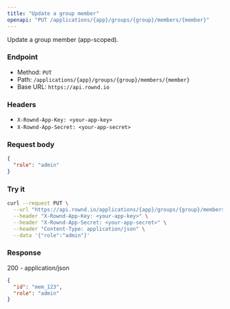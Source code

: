 ```yaml
---
title: "Update a group member"
openapi: "PUT /applications/{app}/groups/{group}/members/{member}"
---
```


Update a group member (app-scoped).

### Endpoint

- Method: `PUT`
- Path: `/applications/{app}/groups/{group}/members/{member}`
- Base URL: `https://api.rownd.io`

### Headers

- `X-Rownd-App-Key: <your-app-key>`
- `X-Rownd-App-Secret: <your-app-secret>`

### Request body

```json
{
  "role": "admin"
}
```

### Try it

```bash
curl --request PUT \
  --url "https://api.rownd.io/applications/{app}/groups/{group}/members/{member}" \
  --header "X-Rownd-App-Key: <your-app-key>" \
  --header "X-Rownd-App-Secret: <your-app-secret>" \
  --header "Content-Type: application/json" \
  --data '{"role":"admin"}'
```

### Response

200 - application/json

```json
{
  "id": "mem_123",
  "role": "admin"
}
```
